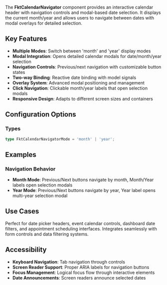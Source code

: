 
<Meta of={fktCalendarNavigatorStories} />

The **FktCalendarNavigator** component provides an interactive calendar header with navigation controls and modal-based date selection. It displays the current month/year and allows users to navigate between dates with modal overlays for detailed selection.

## Key Features

- **Multiple Modes**: Switch between 'month' and 'year' display modes
- **Modal Integration**: Opens detailed calendar modals for date/month/year selection
- **Navigation Controls**: Previous/next navigation with customizable button states
- **Two-way Binding**: Reactive date binding with model signals
- **Overlay System**: Advanced modal positioning and management
- **Click Navigation**: Clickable month/year labels that open selection modals
- **Responsive Design**: Adapts to different screen sizes and containers

## Configuration Options
<ArgTypes/>

### Types
```typescript
type FktCalendarNavigatorMode = 'month' | 'year';
```

## Examples

<StoryDoc of={fktCalendarNavigatorStories.MonthModeNavigator} code={rawExamples.monthModeExample}/>
<StoryDoc of={fktCalendarNavigatorStories.YearModeNavigator} code={rawExamples.yearModeExample}/>
<StoryDoc of={fktCalendarNavigatorStories.FormIntegration} code={rawExamples.formIntegrationExample}/>
<StoryDoc of={fktCalendarNavigatorStories.DynamicModeSwitching} code={rawExamples.dynamicModeExample}/>

### Navigation Behavior
- **Month Mode**: Previous/Next buttons navigate by month, Month/Year labels open selection modals
- **Year Mode**: Previous/Next buttons navigate by year, Year label opens multi-year selection modal

## Use Cases

Perfect for date picker headers, event calendar controls, dashboard date filters, and appointment scheduling interfaces. Integrates seamlessly with form controls and data filtering systems.

## Accessibility

- **Keyboard Navigation**: Tab navigation through controls
- **Screen Reader Support**: Proper ARIA labels for navigation buttons
- **Focus Management**: Logical focus flow through interactive elements
- **Date Announcements**: Screen readers announce selected dates


